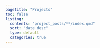 ```yaml
---
pagetitle: "Projects"
toc: false
listing:
  contents: "project_posts/**/index.qmd"
  sort: "date desc"
  type: default
  categories: true
---
```


